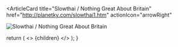 <ArticleCard
  title="Slowthai / Nothing Great About Britain"
  href="http://planetky.com/slowthai1.htm"
  actionIcon="arrowRight"
>

![Slowthai / Nothing Great About Britain](http://planetky.com/gif/slowthai1L.jpg)

</ArticleCard>

  return (
    <>
      {children}
    </>
  );
}